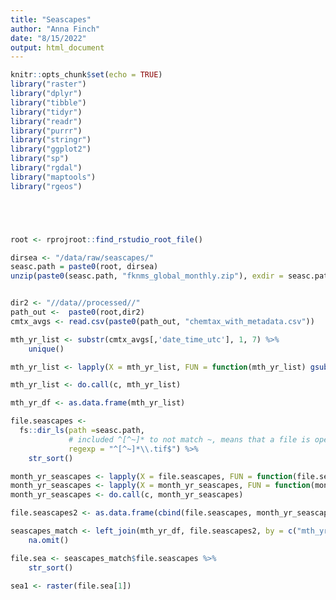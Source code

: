 ```yaml
---
title: "Seascapes"
author: "Anna Finch"
date: "8/15/2022"
output: html_document
---
```


```r
knitr::opts_chunk$set(echo = TRUE)
library("raster")
library("dplyr")
library("tibble")
library("tidyr")
library("readr")
library("purrr")
library("stringr")
library("ggplot2")
library("sp")
library("rgdal")
library("maptools")
library("rgeos")





root <- rprojroot::find_rstudio_root_file()

dirsea <- "/data/raw/seascapes/"
seasc.path = paste0(root, dirsea)
unzip(paste0(seasc.path, "fknms_global_monthly.zip"), exdir = seasc.path)


dir2 <- "//data//processed//"
path_out <-  paste0(root,dir2)
cmtx_avgs <- read.csv(paste0(path_out, "chemtax_with_metadata.csv"))

```

```r
mth_yr_list <- substr(cmtx_avgs[,'date_time_utc'], 1, 7) %>% 
    unique()

mth_yr_list <- lapply(X = mth_yr_list, FUN = function(mth_yr_list) gsub(pattern = "-", replacement = ".", x = mth_yr_list, fixed = TRUE))

mth_yr_list <- do.call(c, mth_yr_list)

mth_yr_df <- as.data.frame(mth_yr_list)

file.seascapes <-
  fs::dir_ls(path =seasc.path,
             # included ^[^~]* to not match ~, means that a file is opened
             regexp = "^[^~]*\\.tif$") %>% 
    str_sort()

month_yr_seascapes <- lapply(X = file.seascapes, FUN = function(file.seascapes) gsub(pattern = paste0(seasc.path, "grd_CLASS_"), replacement = "", x = file.seascapes))
month_yr_seascapes <- lapply(X = month_yr_seascapes, FUN = function(month_yr_seascapes) gsub(pattern = ".15.tif", replacement = "", x = month_yr_seascapes))
month_yr_seascapes <- do.call(c, month_yr_seascapes)

file.seascapes2 <- as.data.frame(cbind(file.seascapes, month_yr_seascapes))

seascapes_match <- left_join(mth_yr_df, file.seascapes2, by = c("mth_yr_list" = "month_yr_seascapes")) %>% 
    na.omit()

file.sea <- seascapes_match$file.seascapes %>% 
    str_sort()

```

```r
sea1 <- raster(file.sea[1])




```

